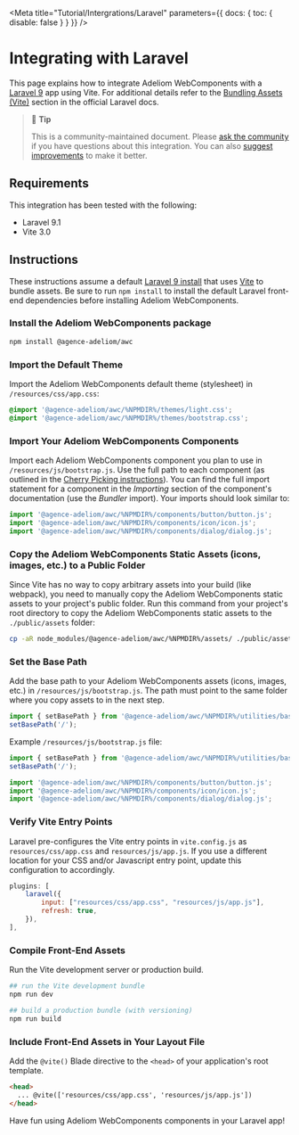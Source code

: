 
<Meta title="Tutorial/Intergrations/Laravel" parameters={{ docs: { toc: { disable: false } } }} />

# Integrating with Laravel

This page explains how to integrate Adeliom WebComponents with a [Laravel 9](https://laravel.com) app using Vite. For additional details refer to the [Bundling Assets (Vite)](https://laravel.com/docs/9.x/vite) section in the official Laravel docs.

> 📘 **Tip**
>
> This is a community-maintained document. Please [ask the community](/resources/community) if you have questions about this integration. You can also [suggest improvements](https://github.com/agence-adeliom/adeliom-webcomponents/blob/main/docs/tutorials/integrating-with-laravel.md) to make it better.

## Requirements

This integration has been tested with the following:

- Laravel 9.1
- Vite 3.0

## Instructions

These instructions assume a default [Laravel 9 install](https://laravel.com/docs/9.x/installation) that uses [Vite](https://vitejs.dev/) to bundle assets.
Be sure to run `npm install` to install the default Laravel front-end dependencies before installing Adeliom WebComponents.

### Install the Adeliom WebComponents package

```bash
npm install @agence-adeliom/awc
```

### Import the Default Theme

Import the Adeliom WebComponents default theme (stylesheet) in `/resources/css/app.css`:

```css
@import '@agence-adeliom/awc/%NPMDIR%/themes/light.css';
@import '@agence-adeliom/awc/%NPMDIR%/themes/bootstrap.css';
```

### Import Your Adeliom WebComponents Components

Import each Adeliom WebComponents component you plan to use in `/resources/js/bootstrap.js`. Use the full path to each component (as outlined in the [Cherry Picking instructions](https://webcomponents.adeliom.io/docs/getting-started-installation--documentation#cherry-picking)). You can find the full import statement for a component in the _Importing_ section of the component's documentation (use the _Bundler_ import). Your imports should look similar to:

```js
import '@agence-adeliom/awc/%NPMDIR%/components/button/button.js';
import '@agence-adeliom/awc/%NPMDIR%/components/icon/icon.js';
import '@agence-adeliom/awc/%NPMDIR%/components/dialog/dialog.js';
```

### Copy the Adeliom WebComponents Static Assets (icons, images, etc.) to a Public Folder

Since Vite has no way to copy arbitrary assets into your build (like webpack), you need to manually copy the Adeliom WebComponents static assets to your project's public folder. Run this command from your project's root directory to copy the Adeliom WebComponents static assets to the `./public/assets` folder:

```sh
cp -aR node_modules/@agence-adeliom/awc/%NPMDIR%/assets/ ./public/assets
```

### Set the Base Path

Add the base path to your Adeliom WebComponents assets (icons, images, etc.) in `/resources/js/bootstrap.js`. The path must point to the same folder where you copy assets to in the next step.

```js
import { setBasePath } from '@agence-adeliom/awc/%NPMDIR%/utilities/base-path.js';
setBasePath('/');
```

Example `/resources/js/bootstrap.js` file:

```js
import { setBasePath } from '@agence-adeliom/awc/%NPMDIR%/utilities/base-path.js';
setBasePath('/');

import '@agence-adeliom/awc/%NPMDIR%/components/button/button.js';
import '@agence-adeliom/awc/%NPMDIR%/components/icon/icon.js';
import '@agence-adeliom/awc/%NPMDIR%/components/dialog/dialog.js';
```

### Verify Vite Entry Points

Laravel pre-configures the Vite entry points in `vite.config.js` as `resources/css/app.css` and `resources/js/app.js`. If you use a different location for your CSS and/or Javascript entry point, update this configuration to accordingly.

```js
plugins: [
    laravel({
        input: ["resources/css/app.css", "resources/js/app.js"],
        refresh: true,
    }),
],
```

### Compile Front-End Assets

Run the Vite development server or production build.

```bash
## run the Vite development bundle
npm run dev

## build a production bundle (with versioning)
npm run build
```

### Include Front-End Assets in Your Layout File

Add the `@vite()` Blade directive to the `<head>` of your application's root template.

```html
<head>
  ... @vite(['resources/css/app.css', 'resources/js/app.js'])
</head>
```

Have fun using Adeliom WebComponents components in your Laravel app!
